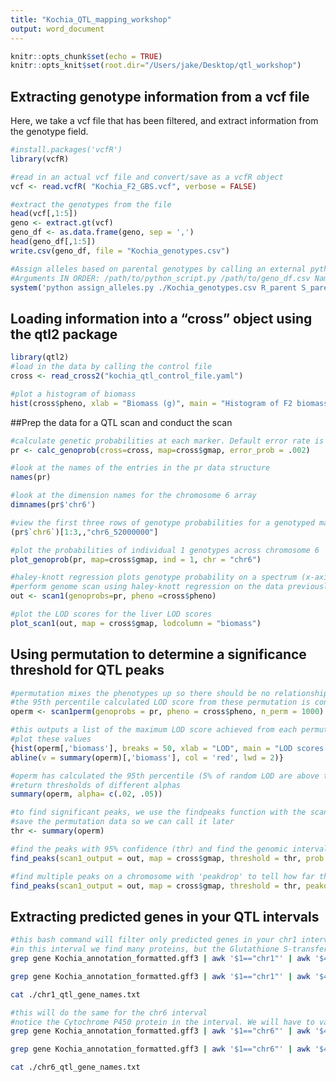 ```yaml
---
title: "Kochia_QTL_mapping_workshop"
output: word_document
---
```


```r
knitr::opts_chunk$set(echo = TRUE)
knitr::opts_knit$set(root.dir="/Users/jake/Desktop/qtl_workshop")
```


## Extracting genotype information from a vcf file

Here, we take a vcf file that has been filtered, and extract information from the genotype field.

```r
#install.packages('vcfR')
library(vcfR)

#read in an actual vcf file and convert/save as a vcfR object
vcf <- read.vcfR( "Kochia_F2_GBS.vcf", verbose = FALSE)

#extract the genotypes from the file
head(vcf[,1:5])
geno <- extract.gt(vcf)
geno_df <- as.data.frame(geno, sep = ',')
head(geno_df[,1:5])
write.csv(geno_df, file = "Kochia_genotypes.csv")

#Assign alleles based on parental genotypes by calling an external python script
#Arguments IN ORDER: /path/to/python_script.py /path/to/geno_df.csv Name_of_R_parent Name_of_S_parent /path/to/alleles_out.csv
system('python assign_alleles.py ./Kochia_genotypes.csv R_parent S_parent ./Kochia_alleles.csv', wait = FALSE)
```

## Loading information into a "cross" object using the qtl2 package

```r
library(qtl2)
#load in the data by calling the control file
cross <- read_cross2("kochia_qtl_control_file.yaml")

#plot a histogram of biomass
hist(cross$pheno, xlab = "Biomass (g)", main = "Histogram of F2 biomass")
```

##Prep the data for a QTL scan and conduct the scan

```r
#calculate genetic probabilities at each marker. Default error rate is .0001
pr <- calc_genoprob(cross=cross, map=cross$gmap, error_prob = .002)

#look at the names of the entries in the pr data structure
names(pr)

#look at the dimension names for the chromosome 6 array
dimnames(pr$'chr6')

#view the first three rows of genotype probabilities for a genotyped marker on chromosome 6
(pr$`chr6`)[1:3,,"chr6_52000000"]

#plot the probabilities of individual 1 genotypes across chromosome 6
plot_genoprob(pr, map=cross$gmap, ind = 1, chr = "chr6")

#haley-knott regression plots genotype probability on a spectrum (x-axis) and phenotype on the y-axis. A linear regression (including any covariates you provide) will show if there is an effect of genotype on phenotype.
#perform genome scan using haley-knott regression on the data previously generated
out <- scan1(genoprobs=pr, pheno =cross$pheno)

#plot the LOD scores for the liver LOD scores
plot_scan1(out, map = cross$gmap, lodcolumn = "biomass")
```

## Using permutation to determine a significance threshold for QTL peaks

```r
#permutation mixes the phenotypes up so there should be no relationship between genotype and phenotype
#the 95th percentile calculated LOD score from these permutation is considered the 95% confidence threshold for statistical significance 
operm <- scan1perm(genoprobs = pr, pheno = cross$pheno, n_perm = 1000)

#this outputs a list of the maximum LOD score achieved from each permutation
#plot these values
{hist(operm[,'biomass'], breaks = 50, xlab = "LOD", main = "LOD scores for biomass scan with threshold in red")
abline(v = summary(operm)[,'biomass'], col = 'red', lwd = 2)}

#operm has calculated the 95th percentile (5% of random LOD are above this line)
#return thresholds of different alphas
summary(operm, alpha= c(.02, .05))

#to find significant peaks, we use the findpeaks function with the scan output, thresholds, and marker map
#save the permutation data so we can call it later
thr <- summary(operm)

#find the peaks with 95% confidence (thr) and find the genomic interval that is 95% likely to contain a causative locus (based on a bayesian credible interval)
find_peaks(scan1_output = out, map = cross$gmap, threshold = thr, prob = 0.95, expand2markers = FALSE)

#find multiple peaks on a chromosome with 'peakdrop' to tell how far the LOD needs to drop between peaks
find_peaks(scan1_output = out, map = cross$gmap, threshold = thr, peakdrop = 1.8, prob = 0.95, expand2markers = FALSE)
```

## Extracting predicted genes in your QTL intervals

```bash
#this bash command will filter only predicted genes in your chr1 interval and extract the predicted function of the protein product (all from the gff annotation file)
#in this interval we find many proteins, but the Glutathione S-transferase-like protein is an interesting candidate for sure
grep gene Kochia_annotation_formatted.gff3 | awk '$1=="chr1"' | awk '$4>81000000' | awk '$4<93000000' > ./chr1_qtl_genes.txt

grep gene Kochia_annotation_formatted.gff3 | awk '$1=="chr1"' | awk '$4>81000000' | awk '$4<93000000' | cut -d$'\t' -f 9 | rev | cut -d '=' -f 1 | rev | sort | uniq > ./chr1_qtl_gene_names.txt

cat ./chr1_qtl_gene_names.txt
```

```bash
#this will do the same for the chr6 interval
#notice the Cytochrome P450 protein in the interval. We will have to validate to be sure it is responsible for resistance.
grep gene Kochia_annotation_formatted.gff3 | awk '$1=="chr6"' | awk '$4>2500000' | awk '$4<3500000' > ./chr6_qtl_genes.txt

grep gene Kochia_annotation_formatted.gff3 | awk '$1=="chr6"' | awk '$4>2500000' | awk '$4<3500000' | cut -d$'\t' -f 9 | rev | cut -d '=' -f 1 | rev | sort | uniq > ./chr6_qtl_gene_names.txt

cat ./chr6_qtl_gene_names.txt
```

